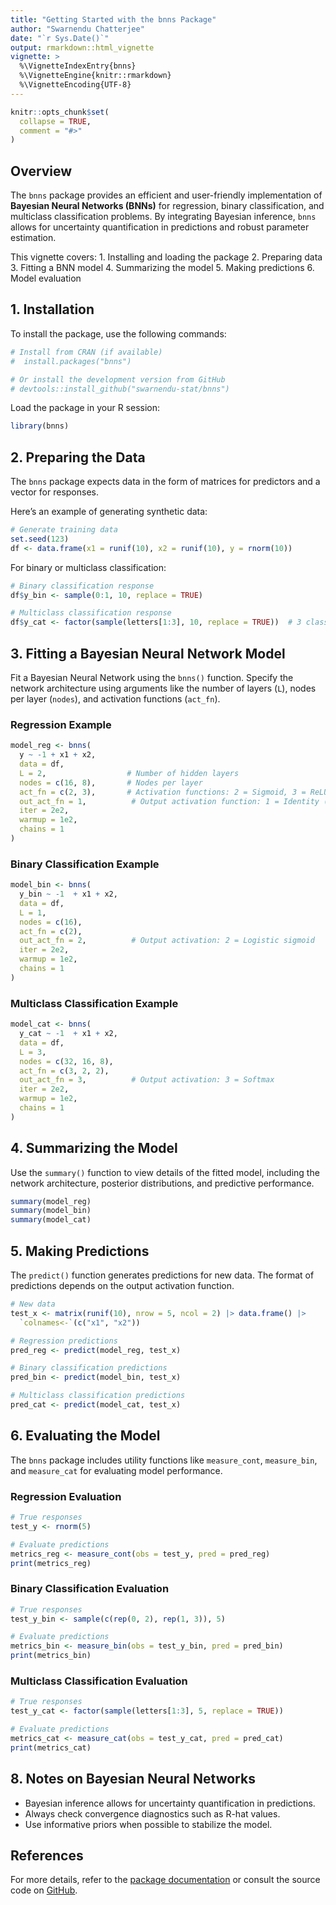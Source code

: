 ```yaml
---
title: "Getting Started with the bnns Package"
author: "Swarnendu Chatterjee"
date: "`r Sys.Date()`"
output: rmarkdown::html_vignette
vignette: >
  %\VignetteIndexEntry{bnns}
  %\VignetteEngine{knitr::rmarkdown}
  %\VignetteEncoding{UTF-8}
---
```


```r
knitr::opts_chunk$set(
  collapse = TRUE,
  comment = "#>"
)
```

## Overview

The `bnns` package provides an efficient and user-friendly implementation of **Bayesian Neural Networks (BNNs)** for regression, binary classification, and multiclass classification problems. By integrating Bayesian inference, `bnns` allows for uncertainty quantification in predictions and robust parameter estimation.

This vignette covers:
1. Installing and loading the package
2. Preparing data
3. Fitting a BNN model
4. Summarizing the model
5. Making predictions
6. Model evaluation

## 1. Installation

To install the package, use the following commands:

```r
# Install from CRAN (if available)
#  install.packages("bnns")

# Or install the development version from GitHub
# devtools::install_github("swarnendu-stat/bnns")
```

Load the package in your R session:

```r
library(bnns)
```

## 2. Preparing the Data

The `bnns` package expects data in the form of matrices for predictors and a vector for responses.

Here’s an example of generating synthetic data:

```r
# Generate training data
set.seed(123)
df <- data.frame(x1 = runif(10), x2 = runif(10), y = rnorm(10))
```

For binary or multiclass classification:

```r
# Binary classification response
df$y_bin <- sample(0:1, 10, replace = TRUE)

# Multiclass classification response
df$y_cat <- factor(sample(letters[1:3], 10, replace = TRUE))  # 3 classes
```

## 3. Fitting a Bayesian Neural Network Model

Fit a Bayesian Neural Network using the `bnns()` function. Specify the network architecture using arguments like the number of layers (`L`), nodes per layer (`nodes`), and activation functions (`act_fn`).

### Regression Example

```r
model_reg <- bnns(
  y ~ -1 + x1 + x2,
  data = df,
  L = 2,                  # Number of hidden layers
  nodes = c(16, 8),       # Nodes per layer
  act_fn = c(2, 3),       # Activation functions: 2 = Sigmoid, 3 = ReLU
  out_act_fn = 1,          # Output activation function: 1 = Identity (for regression)
  iter = 2e2, 
  warmup = 1e2, 
  chains = 1
)
```

### Binary Classification Example

```r
model_bin <- bnns(
  y_bin ~ -1  + x1 + x2,
  data = df,
  L = 1,
  nodes = c(16),
  act_fn = c(2),
  out_act_fn = 2,          # Output activation: 2 = Logistic sigmoid
  iter = 2e2, 
  warmup = 1e2, 
  chains = 1
)
```

### Multiclass Classification Example

```r
model_cat <- bnns(
  y_cat ~ -1  + x1 + x2,
  data = df,
  L = 3,
  nodes = c(32, 16, 8),
  act_fn = c(3, 2, 2),
  out_act_fn = 3,          # Output activation: 3 = Softmax
  iter = 2e2, 
  warmup = 1e2, 
  chains = 1
)
```

## 4. Summarizing the Model

Use the `summary()` function to view details of the fitted model, including the network architecture, posterior distributions, and predictive performance.

```r
summary(model_reg)
summary(model_bin)
summary(model_cat)
```

## 5. Making Predictions

The `predict()` function generates predictions for new data. The format of predictions depends on the output activation function.

```r
# New data
test_x <- matrix(runif(10), nrow = 5, ncol = 2) |> data.frame() |> 
  `colnames<-`(c("x1", "x2"))

# Regression predictions
pred_reg <- predict(model_reg, test_x)

# Binary classification predictions
pred_bin <- predict(model_bin, test_x)

# Multiclass classification predictions
pred_cat <- predict(model_cat, test_x)
```

## 6. Evaluating the Model

The `bnns` package includes utility functions like `measure_cont`, `measure_bin`, and `measure_cat` for evaluating model performance.

### Regression Evaluation

```r
# True responses
test_y <- rnorm(5)

# Evaluate predictions
metrics_reg <- measure_cont(obs = test_y, pred = pred_reg)
print(metrics_reg)
```

### Binary Classification Evaluation

```r
# True responses
test_y_bin <- sample(c(rep(0, 2), rep(1, 3)), 5)

# Evaluate predictions
metrics_bin <- measure_bin(obs = test_y_bin, pred = pred_bin)
print(metrics_bin)
```

### Multiclass Classification Evaluation

```r
# True responses
test_y_cat <- factor(sample(letters[1:3], 5, replace = TRUE))

# Evaluate predictions
metrics_cat <- measure_cat(obs = test_y_cat, pred = pred_cat)
print(metrics_cat)
```

## 8. Notes on Bayesian Neural Networks

- Bayesian inference allows for uncertainty quantification in predictions.
- Always check convergence diagnostics such as R-hat values.
- Use informative priors when possible to stabilize the model.

## References

For more details, refer to the [package documentation](https://your-package-doc-link) or consult the source code on [GitHub](https://github.com/swarnendu/bnns).
